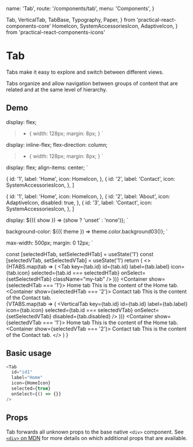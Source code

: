   name: 'Tab',
  route: '/components/tab',
  menu: 'Components',
}

  Tab,
  VerticalTab,
  TabBase,
  Typography,
  Paper,
} from 'practical-react-components-core'
  HomeIcon,
  SystemAccessoriesIcon,
  AdaptiveIcon,
} from 'practical-react-components-icons'

# Tab

Tabs make it easy to explore and switch between different views.

Tabs organize and allow navigation between groups of content that are
related and at the same level of hierarchy.

## Demo

  display: flex;
  > * {
    width: 128px;
    margin: 8px;
  }
`

  display: inline-flex;
  flex-direction: column;
  > * {
    width: 128px;
    margin: 8px;
  }
`

  display: flex;
  align-items: center;
`

  {
    id: '1',
    label: 'Home',
    icon: HomeIcon,
  },
  {
    id: '2',
    label: 'Contact',
    icon: SystemAccessoriesIcon,
  },
]

  {
    id: '1',
    label: 'Home',
    icon: HomeIcon,
  },
  {
    id: '2',
    label: 'About',
    icon: AdaptiveIcon,
    disabled: true,
  },
  {
    id: '3',
    label: 'Contact',
    icon: SystemAccessoriesIcon,
  },
]

  display: ${({ show }) => (show ? 'unset' : 'none')};
`

  background-color: ${({ theme }) => theme.color.background03()};
`

  max-width: 500px;
  margin: 0 12px;
`

  const [selectedHTab, setSelectedHTab] = useState('1')
  const [selectedVTab, setSelectedVTab] = useState('1')
  return (
    <>
      <ExamplePaper space={true}>
        <HorizontalTabContainer>
          {HTABS.map(tab => (
            <Tab
              key={tab.id}
              id={tab.id}
              label={tab.label}
              icon={tab.icon}
              selected={tab.id === selectedHTab}
              onSelect={setSelectedHTab}
              className="my-tab"
            />
          ))}
        </HorizontalTabContainer>
        <Container show={selectedHTab === '1'}>
          <TabPaper space={true}>
            <Typography variant="page-heading">Home tab</Typography>
            <Typography>This is the content of the Home tab.</Typography>
          </TabPaper>
        </Container>
        <Container show={selectedHTab === '2'}>
          <TabPaper space={true}>
            <Typography variant="page-heading">Contact tab</Typography>
            <Typography>This is the content of the Contact tab.</Typography>
          </TabPaper>
        </Container>
      </ExamplePaper>
      <br />
      <ExamplePaper space={true}>
        <VContainer>
          <VerticalTabContainer>
            {VTABS.map(tab => (
              <VerticalTab
                key={tab.id}
                id={tab.id}
                label={tab.label}
                icon={tab.icon}
                selected={tab.id === selectedVTab}
                onSelect={setSelectedVTab}
                disabled={tab.disabled}
              />
            ))}
          </VerticalTabContainer>
          <Container show={selectedVTab === '1'}>
            <TabPaper space={true}>
              <Typography variant="page-heading">Home tab</Typography>
              <Typography>This is the content of the Home tab.</Typography>
            </TabPaper>
          </Container>
          <Container show={selectedVTab === '2'}>
            <TabPaper space={true}>
              <Typography variant="page-heading">Contact tab</Typography>
              <Typography>This is the content of the Contact tab.</Typography>
            </TabPaper>
          </Container>
        </VContainer>
      </ExamplePaper>
    </>
  )
}

<DemoComponent />

## Basic usage

```typescript type=live
<Tab
  id="id1"
  label="Home"
  icon={HomeIcon}
  selected={true}
  onSelect={() => {}}
/>
```

## Props

Tab forwards all unknown props to the base native `<div>` component. See
[`<div>` on MDN](https://developer.mozilla.org/en-US/docs/Web/HTML/Element/div) for more
details on which additional props that are available.

<Props of="Tab" />
